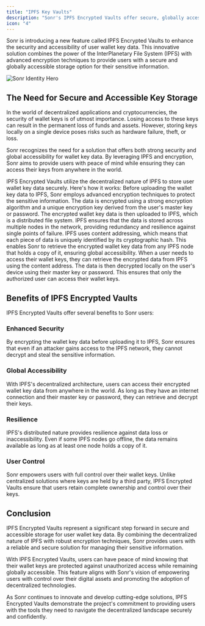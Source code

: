```yaml
---
title: "IPFS Key Vaults"
description: "Sonr's IPFS Encrypted Vaults offer secure, globally accessible storage for wallet keys, empowering users with control and peace of mind."
icon: "4"
---
```



Sonr is introducing a new feature called IPFS Encrypted Vaults to enhance the security and accessibility of user wallet key data. This innovative solution combines the power of the InterPlanetary File System (IPFS) with advanced encryption techniques to provide users with a secure and globally accessible storage option for their sensitive information.

<img src="/static/diagrams/ipfs-key-management.png" alt="Sonr Identity Hero" />

## The Need for Secure and Accessible Key Storage

In the world of decentralized applications and cryptocurrencies, the security of wallet keys is of utmost importance. Losing access to these keys can result in the permanent loss of funds and assets. However, storing keys locally on a single device poses risks such as hardware failure, theft, or loss.

Sonr recognizes the need for a solution that offers both strong security and global accessibility for wallet key data. By leveraging IPFS and encryption, Sonr aims to provide users with peace of mind while ensuring they can access their keys from anywhere in the world.

<Accordions>
  <Accordion title="How IPFS Encrypted Vaults Work">
    IPFS Encrypted Vaults utilize the decentralized nature of IPFS to store user wallet key data securely. Here's how it works:
  </Accordion>

<Accordion title="Encryption">
  Before uploading the wallet key data to IPFS, Sonr employs advanced encryption
  techniques to protect the sensitive information. The data is encrypted using a
  strong encryption algorithm and a unique encryption key derived from the
  user's master key or password.
</Accordion>

<Accordion title="IPFS Storage">
  The encrypted wallet key data is then uploaded to IPFS, which is a distributed
  file system. IPFS ensures that the data is stored across multiple nodes in the
  network, providing redundancy and resilience against single points of failure.
</Accordion>

<Accordion title="Content Addressing">
  IPFS uses content addressing, which means that each piece of data is uniquely
  identified by its cryptographic hash. This enables Sonr to retrieve the
  encrypted wallet key data from any IPFS node that holds a copy of it, ensuring
  global accessibility.
</Accordion>

  <Accordion title="Decryption">
    When a user needs to access their wallet keys, they can retrieve the encrypted data from IPFS using the content address. The data is then decrypted locally on the user's device using their master key or password. This ensures that only the authorized user can access their wallet keys.
  </Accordion>
</Accordions>

## Benefits of IPFS Encrypted Vaults

IPFS Encrypted Vaults offer several benefits to Sonr users:

### Enhanced Security

By encrypting the wallet key data before uploading it to IPFS, Sonr ensures that even if an attacker gains access to the IPFS network, they cannot decrypt and steal the sensitive information.

### Global Accessibility

With IPFS's decentralized architecture, users can access their encrypted wallet key data from anywhere in the world. As long as they have an internet connection and their master key or password, they can retrieve and decrypt their keys.

### Resilience

IPFS's distributed nature provides resilience against data loss or inaccessibility. Even if some IPFS nodes go offline, the data remains available as long as at least one node holds a copy of it.

### User Control

Sonr empowers users with full control over their wallet keys. Unlike centralized solutions where keys are held by a third party, IPFS Encrypted Vaults ensure that users retain complete ownership and control over their keys.

## Conclusion

IPFS Encrypted Vaults represent a significant step forward in secure and accessible storage for user wallet key data. By combining the decentralized nature of IPFS with robust encryption techniques, Sonr provides users with a reliable and secure solution for managing their sensitive information.

With IPFS Encrypted Vaults, users can have peace of mind knowing that their wallet keys are protected against unauthorized access while remaining globally accessible. This feature aligns with Sonr's vision of empowering users with control over their digital assets and promoting the adoption of decentralized technologies.

As Sonr continues to innovate and develop cutting-edge solutions, IPFS Encrypted Vaults demonstrate the project's commitment to providing users with the tools they need to navigate the decentralized landscape securely and confidently.
